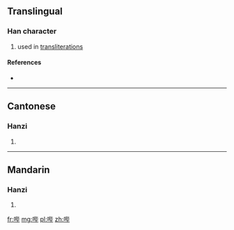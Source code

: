 {{also|嗶}}
==Translingual==

===Han character===
{{Han char|rn=30|rad=口|as=06|sn=9|four=|canj=口心心十 (RPPJ)}}

# used in [[transliteration]]s

====References====
* {{Han ref|kx=0189.271|hdz=10614.030|uh=54D4|ud=21716}}

----

==Cantonese==

===Hanzi===
{{yue-hanzi|jyut=|y=bat1|tra=嗶}}

# {{defn|lang=yue|sort=口06}}

----

==Mandarin==

===Hanzi===
{{cmn-hanzi|tra=嗶|pin=[[bì]] ([[bi4]])|wg=pi<sup>4</sup>}}

# {{defn|lang=cmn|sort=口06}}

[[fr:哔]]
[[mg:哔]]
[[pl:哔]]
[[zh:哔]]